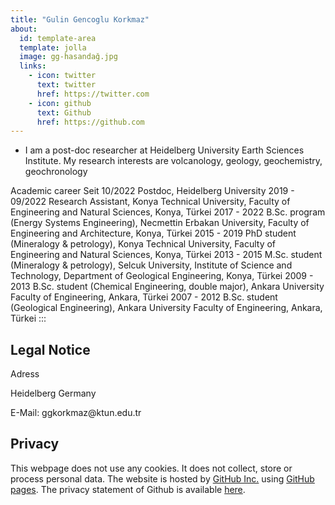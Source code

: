 ```yaml
---
title: "Gulin Gencoglu Korkmaz"
about:
  id: template-area
  template: jolla
  image: gg-hasandağ.jpg
  links:
    - icon: twitter
      text: twitter
      href: https://twitter.com
    - icon: github
      text: Github
      href: https://github.com
---
```




* I am a post-doc researcher at Heidelberg University Earth Sciences Institute.
My research interests are volcanology, geology, geochemistry, geochronology


Academic career
Seit 10/2022	Postdoc, Heidelberg University
2019 - 09/2022	Research Assistant, Konya Technical University, Faculty of Engineering and Natural Sciences, Konya, Türkei
2017 - 2022	B.Sc. program (Energy Systems Engineering), Necmettin Erbakan University, Faculty of Engineering and Architecture, Konya, Türkei
2015 - 2019	PhD student (Mineralogy & petrology), Konya Technical University, Faculty of Engineering and Natural Sciences, Konya, Türkei
2013 - 2015	M.Sc. student (Mineralogy & petrology), Selcuk University, Institute of Science and Technology, Department of Geological Engineering, Konya, Türkei
2009 - 2013	B.Sc. student (Chemical Engineering, double major), Ankara University Faculty of Engineering, Ankara, Türkei
2007 - 2012	B.Sc. student (Geological Engineering), Ankara University Faculty of Engineering, Ankara, Türkei
:::

## Legal Notice

Adress

Heidelberg
Germany  


E-Mail: ggkorkmaz@ktun.edu.tr

## Privacy

This webpage does not use any cookies. It does not collect, store or process personal data. The website is hosted by [GitHub Inc.](https://github.com/){target="_blank"} using [GitHub pages](https://docs.github.com/en/pages/getting-started-with-github-pages/about-github-pages){target="_blank"}. The privacy statement of Github is available [here](https://docs.github.com/en/site-policy/privacy-policies/github-privacy-statement){target="_blank"}. 
